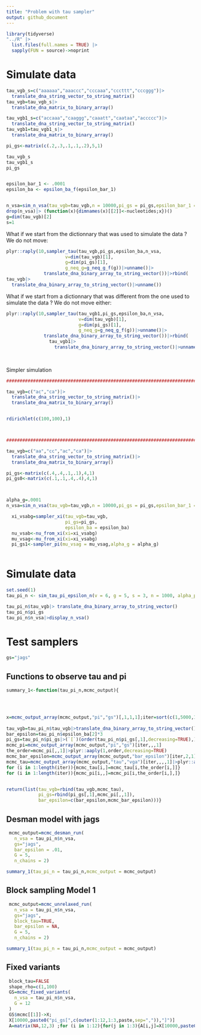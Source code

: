 ```yaml
---
title: "Problem with tau sampler"
output: github_document
---
```

  
```r
library(tidyverse)
"../R" |>
  list.files(full.names = TRUE) |>
  sapply(FUN = source)->noprint
```


# Simulate data

```r

tau_vgb_s=c("aaaaaa","aaaccc","cccaaa","cccttt","cccggg")|>
  translate_dna_string_vector_to_string_matrix()
tau_vgb=tau_vgb_s|>
  translate_dna_matrix_to_binary_array()

tau_vgb1_s=c("accaaa","caaggg","caaatt","caataa","accccc")|>
  translate_dna_string_vector_to_string_matrix()
tau_vgb1=tau_vgb1_s|>
  translate_dna_matrix_to_binary_array()

pi_gs<-matrix(c(.2,.3,.1,.1,.2),5,1)

tau_vgb_s
tau_vgb1_s
pi_gs


epsilon_bar_1 <- .0001
epsilon_ba <- epsilon_ba_f(epsilon_bar_1)


n_vsa=sim_n_vsa(tau_vgb=tau_vgb,n = 10000,pi_gs = pi_gs,epsilon_bar_1 = epsilon_bar_1)
drop(n_vsa)|> (function(x){dimnames(x)[[2]]<-nucleotides;x})()
g=dim(tau_vgb)[2]
s=1

```
What if we start from the dictionnary that was used to simulate the data ?
We do not move:
```r

plyr::raply(10,sampler_tau(tau_vgb,pi_gs,epsilon_ba,n_vsa,
                      v=dim(tau_vgb)[1],
                      g=dim(pi_gs)[1],
                      g_neq_g=g_neq_g_f(g))|>unname()|>
              translate_dna_binary_array_to_string_vector())|>rbind(
tau_vgb|>
  translate_dna_binary_array_to_string_vector()|>unname())

```

What if we start from a dictionnary that was different from the one used to simulate the data ?
We do not move either:

```r


plyr::raply(10,sampler_tau(tau_vgb1,pi_gs,epsilon_ba,n_vsa,
                           v=dim(tau_vgb)[1],
                           g=dim(pi_gs)[1],
                           g_neq_g=g_neq_g_f(g))|>unname()|>
              translate_dna_binary_array_to_string_vector())|>rbind(
                tau_vgb1|>
                  translate_dna_binary_array_to_string_vector()|>unname())
  
  

```
Simpler simulation

```r


#################################################################################

tau_vgb=c("ac","ca")|>
  translate_dna_string_vector_to_string_matrix()|>
  translate_dna_matrix_to_binary_array()


rdirichlet(c(100,100),1)



#################################################################################

tau_vgb=c("aa","cc","ac","ca")|>
  translate_dna_string_vector_to_string_matrix()|>
  translate_dna_matrix_to_binary_array()

pi_gs<-matrix(c(.4,.4,.1,.1),4,1)
pi_gs0<-matrix(c(.1,.1,.4,.4),4,1)



alpha_g=.0001
n_vsa=sim_n_vsa(tau_vgb=tau_vgb,n = 10000,pi_gs = pi_gs,epsilon_bar_1 = .0001)

  xi_vsabg=sampler_xi(tau_vgb=tau_vgb,
                      pi_gs=pi_gs,
                      epsilon_ba = epsilon_ba)
  nu_vsab<-nu_from_xi(xi=xi_vsabg)
  mu_vsag<-mu_from_xi(xi=xi_vsabg)
  pi_gs1<-sampler_pi(mu_vsag = mu_vsag,alpha_g = alpha_g)
  


```
# Simulate data



```r

set.seed(1)
tau_pi_n <- sim_tau_pi_epsilon_n(v = 6, g = 5, s = 3, n = 1000, alpha_pi = .1)

tau_pi_n$tau_vgb|> translate_dna_binary_array_to_string_vector()
tau_pi_n$pi_gs
tau_pi_n$n_vsa|>display_n_vsa()
```
# Test samplers

```r
gs="jags"
```

## Functions to observe tau and pi


```r
summary_1<-function(tau_pi_n,mcmc_output){

  


x=mcmc_output_array(mcmc_output,"pi","gs")[,1,1,1];iter=sort(c(1,5000,10000,  min(which(x==x[10000]))))
  
tau_vgb=tau_pi_n$tau_vgb|>translate_dna_binary_array_to_string_vector()|>(`[`)(order(tau_pi_n$pi_gs[,1],decreasing=TRUE))
bar_epsilon=tau_pi_n$epsilon_ba[2]*3
pi_gs=tau_pi_n$pi_gs|>(`[`)(order(tau_pi_n$pi_gs[,1],decreasing=TRUE),)
mcmc_pi=mcmc_output_array(mcmc_output,"pi","gs")[iter,,,1]
the_order=mcmc_pi[,,1]|>plyr::aaply(1,order,decreasing=TRUE)
mcmc_bar_epsilon=mcmc_output_array(mcmc_output,"bar_epsilon")[iter,2,1]
mcmc_tau=mcmc_output_array(mcmc_output,"tau","vga")[iter,,,,1]|>plyr::aaply(1,translate_dna_binary_array_to_string_vector)
for (i in 1:length(iter)){mcmc_tau[i,]=mcmc_tau[i,the_order[i,]]}
for (i in 1:length(iter)){mcmc_pi[i,,]=mcmc_pi[i,the_order[i,],]}


return(list(tau_vgb=rbind(tau_vgb,mcmc_tau),
            pi_gs=rbind(pi_gs[,1],mcmc_pi[,,1]),
            bar_epsilon=c(bar_epsilon,mcmc_bar_epsilon)))}

```

## Desman model with jags 

```r
 mcmc_output=mcmc_desman_run(
   n_vsa = tau_pi_n$n_vsa,
   gs="jags",
   bar_epsilon = .01,
   G = 5,
   n_chains = 2)

summary_1(tau_pi_n = tau_pi_n,mcmc_output = mcmc_output)

```
## Block sampling Model 1

```r
 mcmc_output=mcmc_unrelaxed_run(
   n_vsa = tau_pi_n$n_vsa,
   gs="jags",
   block_tau=TRUE,
   bar_epsilon = NA,
   G = 5,
   n_chains = 2)

summary_1(tau_pi_n = tau_pi_n,mcmc_output = mcmc_output)

```

## Fixed variants

```r
 block_tau=FALSE
 shape_rho=c(1,100)
 GS=mcmc_fixed_variants(
   n_vsa = tau_pi_n$n_vsa,
   G = 12
 )
 GS$mcmc[[1]]->X;
 X[10000,paste0("pi_gs[",c(outer(1:12,1:3,paste,sep=",")),"]")]
 A=matrix(NA,12,3) ;for (i in 1:12){for(j in 1:3){A[i,j]=X[10000,paste0("pi_gs[",i,",",j,"]")]}}

```
